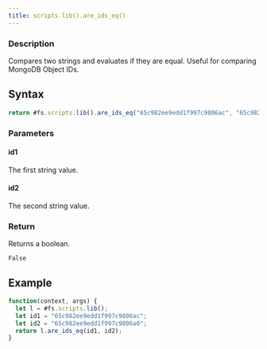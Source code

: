 ```yaml
---
title: scripts.lib().are_ids_eq()
---
```


### Description

Compares two strings and evaluates if they are equal. Useful for comparing MongoDB Object IDs.

## Syntax

```js
return #fs.scripts.lib().are_ids_eq("65c982ee9edd1f997c9806ac", "65c982ee9edd1f997c9806a0");
```

### Parameters

#### id1

The first string value.

#### id2

The second string value.

### Return

Returns a boolean.

```
False
```

## Example

```js
function(context, args) {
  let l = #fs.scripts.lib();
  let id1 = "65c982ee9edd1f997c9806ac";
  let id2 = "65c982ee9edd1f997c9806a0";
  return l.are_ids_eq(id1, id2);
}
```
